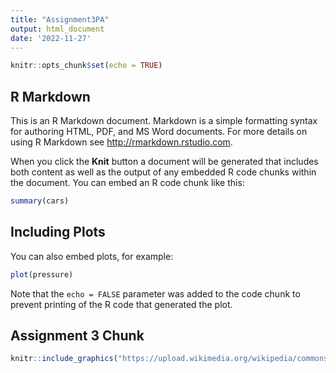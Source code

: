 ```yaml
---
title: "Assignment3PA"
output: html_document
date: '2022-11-27'
---
```


```r
knitr::opts_chunk$set(echo = TRUE)
```

## R Markdown

This is an R Markdown document. Markdown is a simple formatting syntax for authoring HTML, PDF, and MS Word documents. For more details on using R Markdown see <http://rmarkdown.rstudio.com>.

When you click the **Knit** button a document will be generated that includes both content as well as the output of any embedded R code chunks within the document. You can embed an R code chunk like this:

```r
summary(cars)
```

## Including Plots

You can also embed plots, for example:

```r
plot(pressure)
```

Note that the `echo = FALSE` parameter was added to the code chunk to prevent printing of the R code that generated the plot.

## Assignment 3 Chunk

```r
knitr::include_graphics("https://upload.wikimedia.org/wikipedia/commons/7/7c/Monash_University_logo.svg")
```
